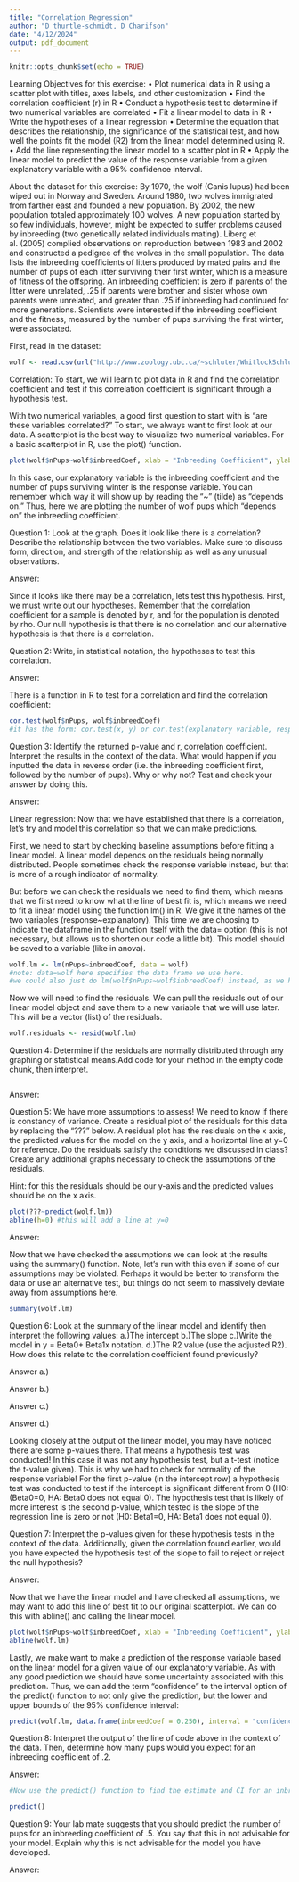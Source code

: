 ---
title: "Correlation_Regression"
author: "D thurtle-schmidt, D Charifson"
date: "4/12/2024"
output: pdf_document
---

```{r setup, include=FALSE}
knitr::opts_chunk$set(echo = TRUE)
```

Learning Objectives for this exercise:
•	Plot numerical data in R using a scatter plot with titles, axes labels, and other customization
•	Find the correlation coefficient (r) in R
•	Conduct a hypothesis test to determine if two numerical variables are correlated
•	Fit a linear model to data in R 
•	Write the hypotheses of a linear regression 
•	Determine the equation that describes the relationship, the significance of the statistical test, and how well the points fit the model (R2) from the linear model determined using R.
•	Add the line representing the linear model to a scatter plot in R
•	Apply the linear model to predict the value of the response variable from a given explanatory variable with a 95% confidence interval.

About the dataset for this exercise:
	By 1970, the wolf (Canis lupus) had been wiped out in Norway and Sweden. Around 1980, two wolves immigrated from farther east and founded a new population. By 2002, the new population totaled approximately 100 wolves. A new population started by so few individuals, however, might be expected to suffer problems caused by inbreeding (two genetically related individuals mating). Liberg et al. (2005) complied observations on reproduction between 1983 and 2002 and constructed a pedigree of the wolves in the small population. The data lists the inbreeding coefficients of litters produced by mated pairs and the number of pups of each litter surviving their first winter, which is a measure of fitness of the offspring. An inbreeding coefficient is zero if parents of the litter were unrelated, .25 if parents were brother and sister whose own parents were unrelated, and greater than .25 if inbreeding had continued for more generations. Scientists were interested if the inbreeding coefficient and the fitness, measured by the number of pups surviving the first winter, were associated. 

First, read in the dataset:
```{r}
wolf <- read.csv(url("http://www.zoology.ubc.ca/~schluter/WhitlockSchluter/wp-content/data/chapter16/chap16e2InbreedingWolves.csv"))
```


Correlation:
To start, we will learn to plot data in R and find the correlation coefficient and test if this correlation coefficient is significant through a hypothesis test. 

With two numerical variables, a good first question to start with is “are these variables correlated?” To start, we always want to first look at our data. A scatterplot is the best way to visualize two numerical variables. For a basic scatterplot in R, use the plot() function.

```{r}
plot(wolf$nPups~wolf$inbreedCoef, xlab = "Inbreeding Coefficient", ylab = "Number of Pups", col = "blue", pch = 16)
```

In this case, our explanatory variable is the inbreeding coefficient and the number of pups surviving winter is the response variable. You can remember which way it will show up by reading the “~” (tilde) as “depends on.” Thus, here we are plotting the number of wolf pups which “depends on” the inbreeding coefficient. 


Question 1: Look at the graph. Does it look like there is a correlation? Describe the relationship between the two variables. Make sure to discuss form, direction, and strength of the relationship as well as any unusual observations.

Answer:



Since it looks like there may be a correlation, lets test this hypothesis. First, we must write out our hypotheses. Remember that the correlation coefficient for a sample is denoted by r, and for the population is denoted by rho. Our null hypothesis is that there is no correlation and our alternative hypothesis is that there is a correlation. 



Question 2: Write, in statistical notation, the hypotheses to test this correlation.

Answer:



There is a function in R to test for a correlation and find the correlation coefficient:

```{r}
cor.test(wolf$nPups, wolf$inbreedCoef)
#it has the form: cor.test(x, y) or cor.test(explanatory variable, response variable)
```



Question 3: Identify the returned p-value and r, correlation coefficient. Interpret the results in the context of the data. What would happen if you inputted the data in reverse order (i.e. the inbreeding coefficient first, followed by the number of pups). Why or why not? Test and check your answer by doing this. 

Answer:



Linear regression:
Now that we have established that there is a correlation, let’s try and model this correlation so that we can make predictions. 

First, we need to start by checking baseline assumptions before fitting a linear model. A linear model depends on the residuals being normally distributed. People sometimes check the response variable instead, but that is more of a rough indicator of normality.

But before we can check the residuals we need to find them, which means that we first need to know what the line of best fit is, which means we need to fit a linear model using the function lm() in R. We give it the names of the two variables (response~explanatory). This time we are choosing to indicate the dataframe in the function itself with the data= option (this is not necessary, but allows us to shorten our code a little bit). This model should be saved to a variable (like in anova). 

```{r}
wolf.lm <- lm(nPups~inbreedCoef, data = wolf) 
#note: data=wolf here specifies the data frame we use here.
#we could also just do lm(wolf$nPups~wolf$inbreedCoef) instead, as we have done with other functions. 
```

Now we will need to find the residuals. We can pull the residuals out of our linear model object and save them to a new variable that we will use later. This will be a vector (list) of the residuals.

```{r}
wolf.residuals <- resid(wolf.lm)
```



Question 4: Determine if the residuals are normally distributed through any graphing or statistical means.Add code for your method in the empty code chunk, then interpret.

```{r}

```

Answer:



Question 5: We have more assumptions to assess! We need to know if there is constancy of variance. Create a residual plot of the residuals for this data by replacing the "???" below. A residual plot has the residuals on the x axis, the predicted values for the model on the y axis, and a horizontal line at y=0 for reference. Do the residuals satisfy the conditions we discussed in class? Create any additional graphs necessary to check the assumptions of the residuals. 

Hint: for this the residuals should be our y-axis and the predicted values should be on the x axis.

```{r}
plot(???~predict(wolf.lm))
abline(h=0) #this will add a line at y=0
```

Answer:



Now that we have checked the assumptions we can look at the results using the summary() function. Note, let's run with this even if some of our assumptions may be violated. Perhaps it would be better to transform the data or use an alternative test, but things do not seem to massively deviate away from assumptions here. 

```{r}
summary(wolf.lm)
```



Question 6: Look at the summary of the linear model and identify then interpret the following values:
	a.)The intercept
	b.)The slope
	c.)Write the model in y = Beta0+ Beta1x notation.
	d.)The R2 value (use the adjusted R2). How does this relate to the correlation coefficient found previously?

Answer a.)

Answer b.)

Answer c.)

Answer d.)


Looking closely at the output of the linear model, you may have noticed there are some p-values there. That means a hypothesis test was conducted! In this case it was not any hypothesis test, but a t-test (notice the t-value given). This is why we had to check for normality of the response variable! For the first p-value (in the intercept row) a hypothesis test was conducted to test if the intercept is significant different from 0 (H0: (Beta0=0, HA: Beta0 does not equal 0). The hypothesis test that is likely of more interest is the second p-value, which tested is the slope of the regression line is zero or not (H0: Beta1=0, HA: Beta1 does not equal 0).



Question 7: Interpret the p-values given for these hypothesis tests in the context of the data. Additionally, given the correlation found earlier, would you have expected the hypothesis test of the slope to fail to reject or reject the null hypothesis?

Answer:




Now that we have the linear model and have checked all assumptions, we may want to add this line of best fit to our original scatterplot. We can do this with abline() and calling the linear model.

```{r}
plot(wolf$nPups~wolf$inbreedCoef, xlab = "Inbreeding Coefficient", ylab = "Number of Pups", col = "blue", pch = 16)
abline(wolf.lm)
```

Lastly, we make want to make a prediction of the response variable based on the linear model for a given value of our explanatory variable. As with any good prediction we should have some uncertainty associated with this prediction. Thus, we can add the term “confidence” to the interval option of the predict() function to not only give the prediction, but the lower and upper bounds of the 95% confidence interval:

```{r}
predict(wolf.lm, data.frame(inbreedCoef = 0.250), interval = "confidence")
```



Question 8: Interpret the output of the line of code above in the context of the data. Then, determine how many pups would you expect for an inbreeding coefficient of .2.

Answer:




```{r}
#Now use the predict() function to find the estimate and CI for an inbreeding coefficient of 0.2

predict()
```



Question 9: Your lab mate suggests that you should predict the number of pups for an inbreeding coefficient of .5. You say that this in not advisable for your model. Explain why this is not advisable for the model you have developed.

Answer:


